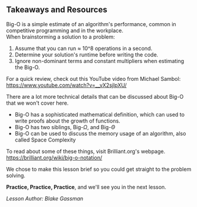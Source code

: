 ## Takeaways and Resources

Big-O is a simple estimate of an algorithm's performance, common in competitive programming and in the workplace.\
When brainstorming a solution to a problem:
1. Assume that you can run $\approx$ 10^8 operations in a second.
2. Determine your solution's runtime before writing the code.
3. Ignore non-dominant terms and constant multipliers when estimating the Big-O.

For a quick review, check out this YouTube video from Michael Sambol:
https://www.youtube.com/watch?v=__vX2sjlpXU/

There are a lot more technical details that can be discussed about Big-O that we won't cover here.
- Big-O has a sophisticated mathematical definition, which can used to write proofs about the growth of functions.
- Big-O has two siblings, Big-$\Omega$, and Big-$\Theta$
- Big-O can be used to discuss the memory usage of an algorithm, also called Space Complexity

To read about some of these things, visit Brilliant.org's webpage.
https://brilliant.org/wiki/big-o-notation/

We chose to make this lesson brief so you could get straight to the problem solving.

__Practice, Practice, Practice__, and we'll see you in the next lesson.

*Lesson Author: Blake Gassman*



